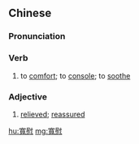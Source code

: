 ==Chinese==
{{zh-forms|s=宽慰}}

===Pronunciation===
{{zh-pron
|m=kuānwèi
|c=fun1 wai3
|mn=khoan-ùi
|cat=v,a
}}

===Verb===
{{zh-verb}}

# to [[comfort]]; to [[console]]; to [[soothe]]

===Adjective===
{{zh-adj}}

# [[relieved]]; [[reassured]]

[[hu:寬慰]]
[[mg:寬慰]]